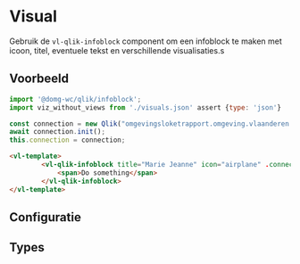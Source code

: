 
# Visual

Gebruik de <code>vl-qlik-infoblock</code> component om een infoblock te maken met icoon, titel, eventuele tekst en verschillende visualisaties.s

## Voorbeeld

```js
import '@domg-wc/qlik/infoblock';
import viz_without_views from './visuals.json' assert {type: 'json'}

const connection = new Qlik("omgevingsloketrapport.omgeving.vlaanderen.be", "594c04b6-f319-4cb9-962c-24b0f7aa6f5e");
await connection.init();
this.connection = connection;
```

```html
<vl-template>
        <vl-qlik-infoblock title="Marie Jeanne" icon="airplane" .connection="${connection}" .visuals="${viz_without_views}">
            <span>Do something</span>
        </vl-qlik-infoblock>
</vl-template>
```

<Canvas of={VlQlikInfoblockStories.QlikInfoblockDefault}/>

## Configuratie

<ArgTypes of={VlQlikInfoblockStories.QlikInfoblockDefault}/>


## Types

```ts
export type Filter = {
    id: string,
    filter: FilterObj
}

type FilterObj = {
    name: string,
    fieldQualifier: string,
    field: string,
    nrOfValues: number
}

export type DashboardVisualization = {
    type: string,
    id: string,
    height: string,
    width?: string,
    label: string,
    "align-label"?: string,
    "align-visual"?: string,
    colSize?: number,
    properties?: object,
    options?: object
}

export type InfoblockVisualization = {
    title: string,
    icon: string,
    type: string,
    id: string,
    height: string,
    width?: string,
    align: string,
    colSize?: number,
    properties?: object
    visuals?: InfoblockVisualization[][]
}

export type Views = {
    [key: string]: {
        order: number
        label: string,
        visualisations: DashboardVisualization[][]
    },
}
```
